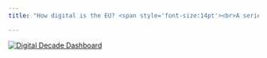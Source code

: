 ```yaml
---
title: "How digital is the EU? <span style='font-size:14pt'><br>A series of dashboards that show data related to Europe's Digital Decade <br></span> "

---
```




[![Digital Decade Dashboard](dashboards/image/dashboard_digital_business.png)](https://cozminasecula.github.io/digital_decade_dashboard/dashboards/dashboard_digital_business.html target="_blank")

